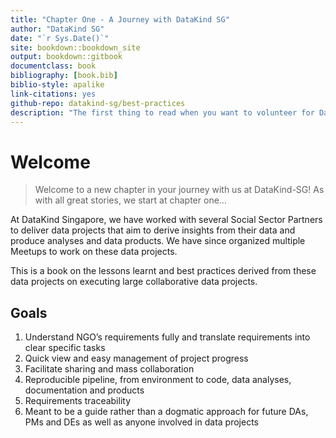 ```yaml
--- 
title: "Chapter One - A Journey with DataKind SG"
author: "DataKind SG"
date: "`r Sys.Date()`"
site: bookdown::bookdown_site
output: bookdown::gitbook
documentclass: book
bibliography: [book.bib]
biblio-style: apalike
link-citations: yes
github-repo: datakind-sg/best-practices
description: "The first thing to read when you want to volunteer for DataKind Singapore"
---
```


# Welcome {-}

> Welcome to a new chapter in your journey with us at DataKind-SG!
> As with all great stories, we start at chapter one...

At DataKind Singapore, we have worked with several Social Sector Partners to deliver data projects that aim to derive insights from their data and produce analyses and data products. We have since organized multiple Meetups to work on these data projects.

This is a book on the lessons learnt and best practices derived from these data projects on executing large collaborative data projects.

## Goals {-}

1. Understand NGO's requirements fully and translate requirements into clear specific tasks
2. Quick view and easy management of project progress
3. Facilitate sharing and mass collaboration
4. Reproducible pipeline, from environment to code, data analyses, documentation and products
5. Requirements traceability
6. Meant to be a guide rather than a dogmatic approach for future DAs, PMs and DEs as well as anyone involved in data projects
